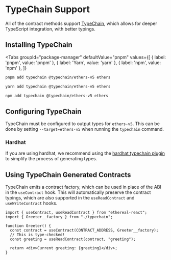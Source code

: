 
# TypeChain Support

All of the contract methods support [TypeChain](https://github.com/dethcrypto/TypeChain), which allows for deeper TypeScript integration, with better typings.

## Installing TypeChain

<Tabs
  groupId="package-manager"
  defaultValue="pnpm"
  values={[
    { label: 'pnpm', value: 'pnpm' },
    { label: 'Yarn', value: 'yarn' },
    { label: 'npm', value: 'npm' },
  ]}
>
  <TabItem value="pnpm">

```bash
pnpm add typechain @typechain/ethers-v5 ethers
```

  </TabItem>
  <TabItem value="yarn">

```bash
yarn add typechain @typechain/ethers-v5 ethers
```

  </TabItem>
  <TabItem value="npm">

```bash
npm add typechain @typechain/ethers-v5 ethers
```

  </TabItem>
</Tabs>

## Configuring TypeChain

TypeChain must be configured to output types for `ethers-v5`. This can be done by setting `--target=ethers-v5` when running the `typechain` command.

### Hardhat

If you are using hardhat, we recommend using the [hardhat typechain plugin](https://www.npmjs.com/package/@typechain/hardhat) to simplify the process of generating types.

## Using TypeChain Generated Contracts

TypeChain emits a contract factory, which can be used in place of the ABI in the `useContract` hook. This will automatically preserve the contract typings, which are also supported in the `useReadContract` and `useWriteContract` hooks.

```tsx
import { useContract, useReadContract } from "ethereal-react";
import { Greeter__factory } from "./typechain";

function Greeter() {
  const contract = useContract(CONTRACT_ADDRESS, Greeter__factory);
  // This is type-checked!
  const greeting = useReadContract(contract, "greeting");

  return <div>Current greeting: {greeting}</div>;
}
```
